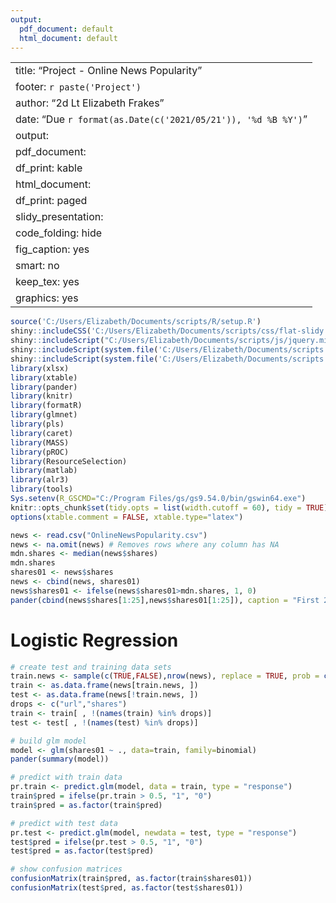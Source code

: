 ---
output:
  pdf_document: default
  html_document: default
---
---
title: "Project - Online News Popularity"
footer: `r paste('Project')`
author: "2d Lt Elizabeth Frakes"
date: "Due `r format(as.Date(c('2021/05/21')), '%d %B %Y')`"
output:
  pdf_document:
    df_print: kable
  html_document:
    df_print: paged
  slidy_presentation:
    code_folding: hide
    fig_caption: yes
    smart: no
keep_tex: yes
graphics: yes
---



```{r intro, echo=FALSE,message=FALSE, warning=FALSE}
source('C:/Users/Elizabeth/Documents/scripts/R/setup.R')
shiny::includeCSS('C:/Users/Elizabeth/Documents/scripts/css/flat-slidy.css')
shiny::includeScript("C:/Users/Elizabeth/Documents/scripts/js/jquery.min.js")
shiny::includeScript(system.file('C:/Users/Elizabeth/Documents/scripts','js','tpt-scroll.js'))
shiny::includeScript(system.file('C:/Users/Elizabeth/Documents/scripts','js','hideout.js'))
library(xlsx)
library(xtable)
library(pander)
library(knitr)
library(formatR)
library(glmnet)
library(pls)
library(caret)
library(MASS)
library(pROC)
library(ResourceSelection)
library(matlab)
library(alr3)
library(tools)
Sys.setenv(R_GSCMD="C:/Program Files/gs/gs9.54.0/bin/gswin64.exe")
knitr::opts_chunk$set(tidy.opts = list(width.cutoff = 60), tidy = TRUE)
options(xtable.comment = FALSE, xtable.type="latex")
```

```{r echo = TRUE}
news <- read.csv("OnlineNewsPopularity.csv")
news <- na.omit(news) # Removes rows where any column has NA
mdn.shares <- median(news$shares)
mdn.shares
shares01 <- news$shares
news <- cbind(news, shares01)
news$shares01 <- ifelse(news$shares01>mdn.shares, 1, 0)
pander(cbind(news$shares[1:25],news$shares01[1:25]), caption = "First 25 Observations of shares and binary shares")
```
# Logistic Regression
```{r echo = TRUE}
# create test and training data sets
train.news <- sample(c(TRUE,FALSE),nrow(news), replace = TRUE, prob = c(0.75,0.25))
train <- as.data.frame(news[train.news, ])
test <- as.data.frame(news[!train.news, ])
drops <- c("url","shares")
train <- train[ , !(names(train) %in% drops)]
test <- test[ , !(names(test) %in% drops)]

# build glm model
model <- glm(shares01 ~ ., data=train, family=binomial)
pander(summary(model))

# predict with train data
pr.train <- predict.glm(model, data = train, type = "response")
train$pred = ifelse(pr.train > 0.5, "1", "0")
train$pred = as.factor(train$pred)

# predict with test data
pr.test <- predict.glm(model, newdata = test, type = "response")
test$pred = ifelse(pr.test > 0.5, "1", "0")
test$pred = as.factor(test$pred)

# show confusion matrices
confusionMatrix(train$pred, as.factor(train$shares01))
confusionMatrix(test$pred, as.factor(test$shares01))
```
